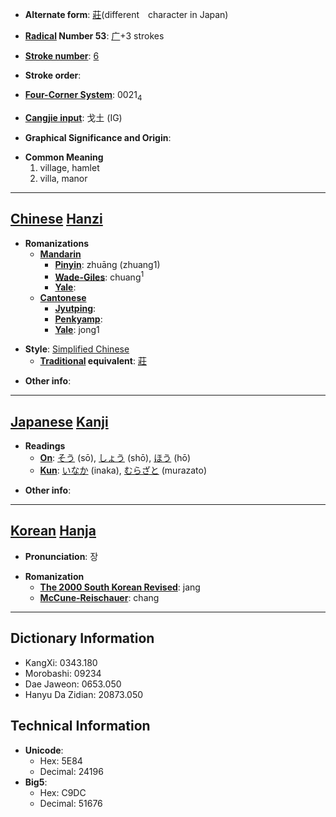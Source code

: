 * '''Alternate form''': [[莊]](different　character in Japan)

* '''[[Wiktionary:Chinese radical index| Radical]] Number 53''': [[Wiktionary:Chinese radical index 广|广]]+3 strokes

* '''[[Wiktionary:Chinese total strokes index|Stroke number]]''': [[Wiktionary:Chinese total strokes index 6|6]]

* '''Stroke order''': 

* '''[[Wiktionary:Chinese four corner index|Four-Corner System]]''': 0021<sub>4</sub>

* '''[[Wiktionary:Chinese Cangjie index|Cangjie input]]''': 戈土 (IG)

* '''Graphical Significance and Origin''': 

* '''Common Meaning'''
*#village, hamlet
*# villa, manor


----

== [[Chinese]] [[Hanzi]] ==

* '''Romanizations'''
** '''[[Mandarin]]'''
*** '''[[Pinyin]]''': zhuāng (zhuang1)
*** '''[[Wade-Giles]]''': chuang<sup>1</sup>
*** '''[[Yale]]''': 
** '''[[Cantonese]]'''
*** '''[[Jyutping]]''':
*** '''[[Penkyamp]]''': 
*** '''[[Yale]]''': jong1

* '''Style''': [[Simplified Chinese]] 
** '''[[Traditional Chinese|Traditional]] equivalent''': [[莊]]

* '''Other info''': 

----

== [[Japanese]] [[Kanji]] ==

* '''Readings'''
** '''[[On]]''': [[そう]] (sō), [[しょう]] (shō), [[ほう]] (hō)
** '''[[Kun]]''': [[いなか]] (inaka), [[むらざと]] (murazato)

* '''Other info''':  

----

== [[Korean]] [[Hanja]] ==

* '''Pronunciation''': 장

* '''Romanization'''
** '''[[The 2000 South Korean Revised Romanization|The 2000 South Korean Revised]]''': jang
** '''[[McCune-Reischauer]]''': chang

----

== Dictionary Information ==

* KangXi: 0343.180
* Morobashi: 09234
* Dae Jaweon: 0653.050
* Hanyu Da Zidian: 20873.050

== Technical Information ==

* '''Unicode''':
** Hex: 5E84
** Decimal: 24196
* '''Big5''':
** Hex: C9DC
** Decimal: 51676